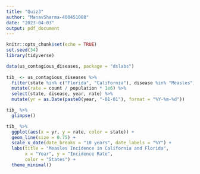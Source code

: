 ```yaml
---
title: "Quiz3"
author: "ManavSharma-400451088"
date: "2023-04-03"
output: pdf_document
---
```


```r
knitr::opts_chunk$set(echo = TRUE)
set.seed(34)
library(tidyverse)
```

```r
data(us_contagious_diseases, package = "dslabs")
 
tib_ <- us_contagious_diseases %>%
  filter(state %in% c("Florida", "California"), disease %in% "Measles") %>%
  mutate(rate = count / population * 1e6) %>%
  select(state, disease, year, rate) %>%
  mutate(yr = as.Date(paste0(year, "-01-01"), format = "%Y-%m-%d"))

tib_ %>%
  glimpse()
```

```r
tib_ %>%
  ggplot(aes(x = yr, y = rate, color = state)) +
  geom_line(size = 0.75) +
  scale_x_date(date_breaks = "10 years", date_labels = "%Y") +
  labs(title = "Measles Incidence in California and Florida",
       x = "Year", y = "Incidence Rate",
       color = "States") +
  theme_minimal()
```

